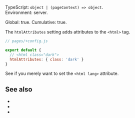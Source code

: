 

TypeScript: `object | (pageContext) => object`.  
Environment: server.  
<Link href="/config#global">Global</Link>: true.  
<Link href="/config#cumulative">Cumulative</Link>: true.  

<ProvidedBy noCustomGuide />

The `htmlAttributes` setting adds attributes to the `<html>` tag.

```js
// pages/+config.js

export default {
  // <html class="dark">
  htmlAttributes: { class: 'dark' }
}
```

See <Link href="/lang" /> if you merely want to set the `<html lang>` attribute.


## See also

- <Link href="/lang" />
- <Link href="/head-tags" />
- <Link href="/settings#html-shell" doNotInferSectionTitle />
